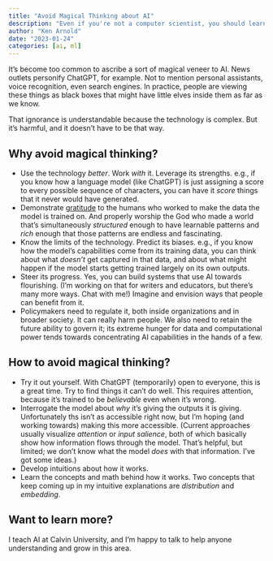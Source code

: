 ```yaml
---
title: "Avoid Magical Thinking about AI"
description: "Even if you're not a computer scientist, you should learn enough about AI that you can steer its progress."
author: "Ken Arnold"
date: "2023-01-24"
categories: [ai, ml]
---
```


It's become too common to ascribe a sort of magical veneer to AI. News outlets personify ChatGPT, for example. Not to mention personal assistants, voice recognition, even search engines. In practice, people are viewing these things as black boxes that might have little elves inside them as far as we know.

That ignorance is understandable because the technology is complex. But it's harmful, and it doesn't have to be that way.

## Why avoid magical thinking?

- Use the technology *better*. Work *with* it. Leverage its strengths. e.g., if you know how a language model (like ChatGPT) is just assigning a score to every possible sequence of characters, you can have it *score* things that it never would have generated.
- Demonstrate [gratitude](../ml-gratitude/) to the humans who worked to make the data the model is trained on. And properly worship the God who made a world that's simultaneously *structured* enough to have learnable patterns and *rich* enough that those patterns are endless and fascinating.
- Know the limits of the technology. Predict its biases. e.g., if you know how the model's capabilities come from its training data, you can think about what *doesn't* get captured in that data, and about what might happen if the model starts getting trained largely on its own outputs.
- Steer its progress. Yes, you can build systems that use AI towards flourishing. (I'm working on that for writers and educators, but there's many more ways. Chat with me!) Imagine and envision ways that people can benefit from it.
- Policymakers need to regulate it, both inside organizations and in broader society. It can really harm people. We also need to retain the future ability to govern it; its extreme hunger for data and computational power tends towards concentrating AI capabilities in the hands of a few. 

## How to avoid magical thinking?

- Try it out yourself. With ChatGPT (temporarily) open to everyone, this is a great time. Try to find things it can't do well. This requires attention, because it's trained to be *believable* even when it's wrong.
- Interrogate the model about *why* it's giving the outputs it is giving. Unfortunately ths isn't as accessible right now, but I'm hoping (and working towards) making this more accessible. (Current approaches usually visualize *attention* or *input salience*, both of which basically show how information flows through the model. That's helpful, but limited; we don't know what the model *does* with that information. I've got some ideas.)
- Develop intuitions about how it works.
- Learn the concepts and math behind how it works. Two concepts that keep coming up in my intuitive explanations are *distribution* and *embedding*.

## Want to learn more?

I teach AI at Calvin University, and I'm happy to talk to help anyone understanding and grow in this area.
